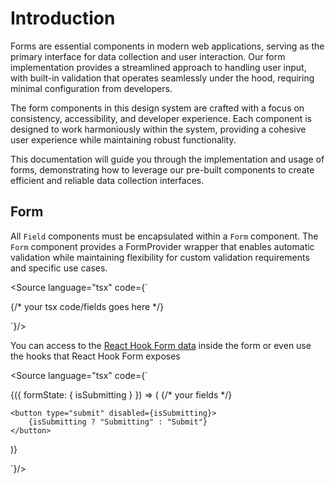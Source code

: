 
<Meta title="Document Engineering/Docs/Forms" />

# Introduction

Forms are essential components in modern web applications, serving as the primary interface for data collection and user interaction. Our form implementation provides a streamlined approach to handling user input, with built-in validation that operates seamlessly under the hood, requiring minimal configuration from developers.

The form components in this design system are crafted with a focus on consistency, accessibility, and developer experience. Each component is designed to work harmoniously within the system, providing a cohesive user experience while maintaining robust functionality.

This documentation will guide you through the implementation and usage of forms, demonstrating how to leverage our pre-built components to create efficient and reliable data collection interfaces.

## Form

All `Field` components must be encapsulated within a `Form` component. The `Form` component provides a FormProvider wrapper that enables automatic validation while maintaining flexibility for custom validation requirements and specific use cases.

<Source language="tsx" code={`

<Form onSubmit={/* your submit function */}>
 {/* your tsx code/fields goes here */}
</Form>
`}/>

You can access to the [React Hook Form data](https://react-hook-form.com/docs/useform) inside the form or even use the hooks that React Hook Form exposes

<Source language="tsx" code={`

<Form onSubmit={/* your submit function */}>
 {({ formState: { isSubmitting } }) => (
    {/* your fields */}

    <button type="submit" disabled={isSubmitting}>
        {isSubmitting ? "Submitting" : "Submit"}
    </button>
 )}
</Form>
`}/>
